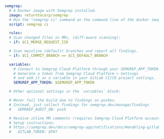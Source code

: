 ```yaml
semgrep:
  # A Docker image with Semgrep installed.
  image: returntocorp/semgrep
  # Run the "semgrep ci" command on the command line of the docker image.
  script: semgrep ci

  rules:
  # Scan changed files in MRs, (diff-aware scanning):
  - if: $CI_MERGE_REQUEST_IID

  # Scan mainline (default) branches and report all findings.
  - if: $CI_COMMIT_BRANCH == $CI_DEFAULT_BRANCH

  variables:
    # Connect to Semgrep Cloud Platform through your SEMGREP_APP_TOKEN.
    # Generate a token from Semgrep Cloud Platform > Settings
    # and add it as a variable in your GitLab CI/CD project settings.
    SEMGREP_APP_TOKEN: $SEMGREP_APP_TOKEN

  # Other optional settings in the `variables` block:

  # Never fail the build due to findings on pushes.
  # Instead, just collect findings for semgrep.dev/manage/findings
  #   SEMGREP_AUDIT_ON: push

  # Receive inline MR comments (requires Semgrep Cloud Platform account)
  # Setup instructions: 
  # https://semgrep.dev/docs/semgrep-app/notifications/#enabling-gitlab-merge-request-comments
  #   GITLAB_TOKEN: $PAT
```
